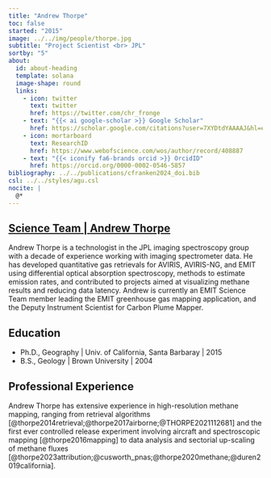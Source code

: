 ```yaml
---
title: "Andrew Thorpe"
toc: false
started: "2015"
image: ../../img/people/thorpe.jpg
subtitle: "Project Scientist <br> JPL"
sortby: "5"
about:
  id: about-heading
  template: solana
  image-shape: round
  links:
    - icon: twitter
      text: twitter
      href: https://twitter.com/chr_fronge
    - text: "{{< ai google-scholar >}} Google Scholar"
      href: https://scholar.google.com/citations?user=7XYDtdYAAAAJ&hl=en 
    - icon: mortarboard
      text: ResearchID
      href: https://www.webofscience.com/wos/author/record/408887
    - text: "{{< iconify fa6-brands orcid >}} OrcidID"
      href: https://orcid.org/0000-0002-0546-5857 
bibliography: ../../publications/cfranken2024_doi.bib
csl: ../../styles/agu.csl
nocite: |
  @*
---
```


::::: {.container} 

::: {.listing-header}
## [**Science Team** | **Andrew Thorpe**](../../team.qmd#science-team)
::::

:::: {#about-heading}
::: {.about-section} 

Andrew Thorpe is a technologist in the JPL imaging spectroscopy group with a decade of experience working with imaging spectrometer data. He has developed quantitative gas retrievals for AVIRIS, AVIRIS-NG, and EMIT using differential optical absorption spectroscopy, methods to estimate emission rates, and contributed to projects aimed at visualizing methane results and reducing data latency. Andrew is currently an EMIT Science Team member leading the EMIT greenhouse gas mapping application, and the Deputy Instrument Scientist for Carbon Plume Mapper.

## Education

- [Ph.D., Geography]{.fw-bold} | Univ. of California, Santa Barbaray | 2015
- [B.S., Geology]{.fw-bold} | Brown University   | 2004 

## Professional Experience

Andrew Thorpe has extensive experience in high-resolution methane mapping, ranging from retrieval algorithms [@thorpe2014retrieval;@thorpe2017airborne;@THORPE2021112681] and the first ever controlled release experiment involving aircraft and spectroscopic mapping [@thorpe2016mapping] to data analysis and sectorial up-scaling of methane fluxes [@thorpe2023attribution;@cusworth_pnas;@thorpe2020methane;@duren2019california].

:::
::::
:::::

